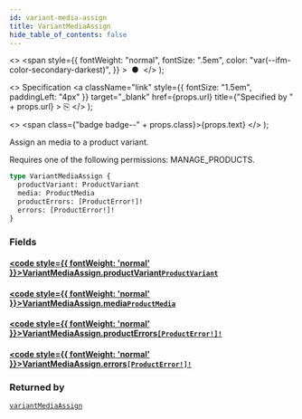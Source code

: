 ```yaml
---
id: variant-media-assign
title: VariantMediaAssign
hide_table_of_contents: false
---
```


  <>
    <span
      style={{
        fontWeight: "normal",
        fontSize: ".5em",
        color: "var(--ifm-color-secondary-darkest)",
      }}
    >
      &nbsp;●&nbsp;
    </span>
  </>
);

  <>
    Specification
    <a
      className="link"
      style={{ fontSize: "1.5em", paddingLeft: "4px" }}
      target="\_blank"
      href={props.url}
      title={"Specified by " + props.url}
    >
      ⎘
    </a>
  </>
);

  <>
    <span class={"badge badge--" + props.class}>{props.text}</span>
  </>
);

Assign an media to a product variant.

Requires one of the following permissions: MANAGE_PRODUCTS.

```graphql
type VariantMediaAssign {
  productVariant: ProductVariant
  media: ProductMedia
  productErrors: [ProductError!]!
  errors: [ProductError!]!
}
```

### Fields

#### [<code style={{ fontWeight: 'normal' }}>VariantMediaAssign.<b>productVariant</b></code>](#)<Bullet />[`ProductVariant`](../../api-reference/objects/product-variant) <Badge class="secondary" text="object"/>

>

#### [<code style={{ fontWeight: 'normal' }}>VariantMediaAssign.<b>media</b></code>](#)<Bullet />[`ProductMedia`](../../api-reference/objects/product-media) <Badge class="secondary" text="object"/>

>

#### [<code style={{ fontWeight: 'normal' }}>VariantMediaAssign.<b>productErrors</b></code>](#)<Bullet />[`[ProductError!]!`](../../api-reference/objects/product-error) <Badge class="secondary" text="non-null"/> <Badge class="secondary" text="object"/>

>

#### [<code style={{ fontWeight: 'normal' }}>VariantMediaAssign.<b>errors</b></code>](#)<Bullet />[`[ProductError!]!`](../../api-reference/objects/product-error) <Badge class="secondary" text="non-null"/> <Badge class="secondary" text="object"/>

>

### Returned by

[`variantMediaAssign`](../../api-reference/mutations/variant-media-assign) <Badge class="secondary" text="mutation"/>
